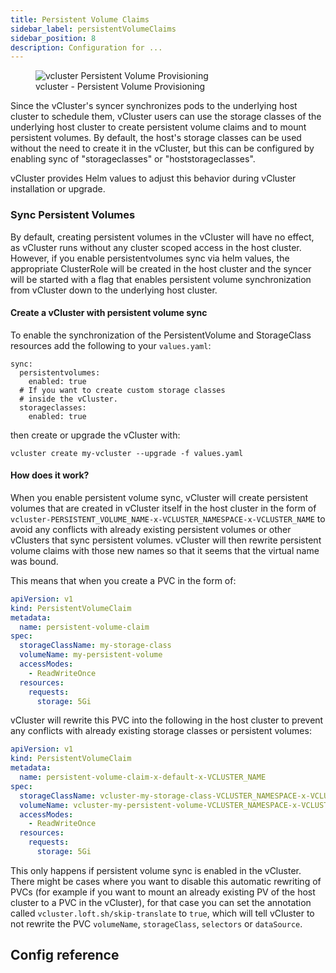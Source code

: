 ```yaml
---
title: Persistent Volume Claims
sidebar_label: persistentVolumeClaims
sidebar_position: 8
description: Configuration for ...
---
```





<figure>
  <img src="/docs/media/diagrams/vcluster-persistent-volume-provisioning.svg" alt="vcluster Persistent Volume Provisioning" />
  <figcaption>vcluster - Persistent Volume Provisioning</figcaption>
</figure>

Since the vCluster's syncer synchronizes pods to the underlying host cluster to schedule them, vCluster users can use the storage classes of the underlying host cluster to create persistent volume claims and to mount persistent volumes. By default, the host's storage classes can be used without the need to create it in the vCluster, but this can be configured by enabling sync of "storageclasses" or "hoststorageclasses".

vCluster provides Helm values to adjust this behavior during vCluster installation or upgrade. 

### Sync Persistent Volumes

By default, creating persistent volumes in the vCluster will have no effect, as vCluster runs without any cluster scoped access in the host cluster. However, if you enable persistentvolumes sync via helm values, the appropriate ClusterRole will be created in the host cluster and the syncer will be started with a flag that enables persistent volume synchronization from vCluster down to the underlying host cluster.

#### Create a vCluster with persistent volume sync

To enable the synchronization of the PersistentVolume and StorageClass resources add the following to your `values.yaml`:
```
sync:
  persistentvolumes:
    enabled: true
  # If you want to create custom storage classes
  # inside the vCluster.
  storageclasses:
    enabled: true
```
then create or upgrade the vCluster with:

```
vcluster create my-vcluster --upgrade -f values.yaml
```

#### How does it work?

When you enable persistent volume sync, vCluster will create persistent volumes that are created in vCluster itself in the host cluster in the form of `vcluster-PERSISTENT_VOLUME_NAME-x-VCLUSTER_NAMESPACE-x-VCLUSTER_NAME` to avoid any conflicts with already existing persistent volumes or other vClusters that sync persistent volumes. vCluster will then rewrite persistent volume claims with those new names so that it seems that the virtual name was bound.

This means that when you create a PVC in the form of:

```yaml
apiVersion: v1
kind: PersistentVolumeClaim
metadata:
  name: persistent-volume-claim
spec:
  storageClassName: my-storage-class
  volumeName: my-persistent-volume
  accessModes:
    - ReadWriteOnce
  resources:
    requests:
      storage: 5Gi
```

vCluster will rewrite this PVC into the following in the host cluster to prevent any conflicts with already existing storage classes or persistent volumes:
```yaml
apiVersion: v1
kind: PersistentVolumeClaim
metadata:
  name: persistent-volume-claim-x-default-x-VCLUSTER_NAME
spec:
  storageClassName: vcluster-my-storage-class-VCLUSTER_NAMESPACE-x-VCLUSTER_NAME
  volumeName: vcluster-my-persistent-volume-VCLUSTER_NAMESPACE-x-VCLUSTER_NAME
  accessModes:
    - ReadWriteOnce
  resources:
    requests:
      storage: 5Gi
```

This only happens if persistent volume sync is enabled in the vCluster. There might be cases where you want to disable this automatic rewriting of PVCs (for example if you want to mount an already existing PV of the host cluster to a PVC in the vCluster), for that case you can set the annotation called `vcluster.loft.sh/skip-translate` to `true`, which will tell vCluster to not rewrite the PVC `volumeName`, `storageClass`, `selectors` or `dataSource`.

## Config reference

<EnableSwitch/>